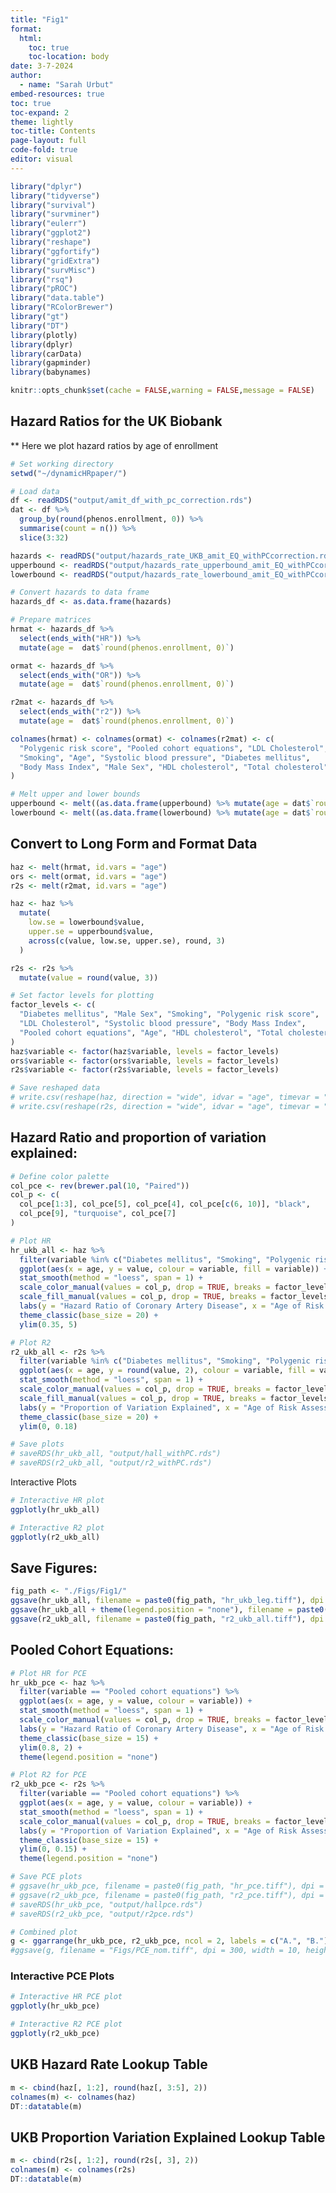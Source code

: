 ```yaml
---
title: "Fig1"
format: 
  html:
    toc: true
    toc-location: body
date: 3-7-2024
author:
  - name: "Sarah Urbut"
embed-resources: true
toc: true
toc-expand: 2
theme: lightly
toc-title: Contents
page-layout: full
code-fold: true
editor: visual
---
```





```r
library("dplyr")
library("tidyverse")
library("survival")
library("survminer")
library("eulerr")
library("ggplot2")
library("reshape")
library("ggfortify")
library("gridExtra")
library("survMisc")
library("rsq")
library("pROC")
library("data.table")
library("RColorBrewer")
library("gt")
library("DT")
library(plotly)
library(dplyr)
library(carData)
library(gapminder)
library(babynames)
```

```r
knitr::opts_chunk$set(cache = FALSE,warning = FALSE,message = FALSE)
```

## Hazard Ratios for the UK Biobank

** Here we plot hazard ratios by age of enrollment

```r
# Set working directory
setwd("~/dynamicHRpaper/")

# Load data
df <- readRDS("output/amit_df_with_pc_correction.rds")
dat <- df %>%
  group_by(round(phenos.enrollment, 0)) %>%
  summarise(count = n()) %>%
  slice(3:32)

hazards <- readRDS("output/hazards_rate_UKB_amit_EQ_withPCcorrection.rds")
upperbound <- readRDS("output/hazards_rate_upperbound_amit_EQ_withPCcorrection.rds")
lowerbound <- readRDS("output/hazards_rate_lowerbound_amit_EQ_withPCcorrection.rds")

# Convert hazards to data frame
hazards_df <- as.data.frame(hazards)

# Prepare matrices
hrmat <- hazards_df %>%
  select(ends_with("HR")) %>%
  mutate(age =  dat$`round(phenos.enrollment, 0)`)

ormat <- hazards_df %>%
  select(ends_with("OR")) %>%
  mutate(age =  dat$`round(phenos.enrollment, 0)`)

r2mat <- hazards_df %>%
  select(ends_with("r2")) %>%
  mutate(age =  dat$`round(phenos.enrollment, 0)`)

colnames(hrmat) <- colnames(ormat) <- colnames(r2mat) <- c(
  "Polygenic risk score", "Pooled cohort equations", "LDL Cholesterol", 
  "Smoking", "Age", "Systolic blood pressure", "Diabetes mellitus", 
  "Body Mass Index", "Male Sex", "HDL cholesterol", "Total cholesterol", "age"
)

# Melt upper and lower bounds
upperbound <- melt((as.data.frame(upperbound) %>% mutate(age = dat$`round(phenos.enrollment, 0)`)),id.vars="age")
lowerbound <- melt((as.data.frame(lowerbound) %>% mutate(age = dat$`round(phenos.enrollment, 0)`)),id.vars="age")
```

## Convert to Long Form and Format Data

```r
haz <- melt(hrmat, id.vars = "age")
ors <- melt(ormat, id.vars = "age")
r2s <- melt(r2mat, id.vars = "age")

haz <- haz %>%
  mutate(
    low.se = lowerbound$value,
    upper.se = upperbound$value,
    across(c(value, low.se, upper.se), round, 3)
  )

r2s <- r2s %>%
  mutate(value = round(value, 3))

# Set factor levels for plotting
factor_levels <- c(
  "Diabetes mellitus", "Male Sex", "Smoking", "Polygenic risk score",
  "LDL Cholesterol", "Systolic blood pressure", "Body Mass Index",
  "Pooled cohort equations", "Age", "HDL cholesterol", "Total cholesterol"
)
haz$variable <- factor(haz$variable, levels = factor_levels)
ors$variable <- factor(ors$variable, levels = factor_levels)
r2s$variable <- factor(r2s$variable, levels = factor_levels)

# Save reshaped data
# write.csv(reshape(haz, direction = "wide", idvar = "age", timevar = "variable"), "output/hrindex_ukb_eq.csv", row.names = FALSE)
# write.csv(reshape(r2s, direction = "wide", idvar = "age", timevar = "variable"), "output/r2index_ukb_eq.csv", row.names = FALSE)
```

## Hazard Ratio and proportion of variation explained:

```r
# Define color palette
col_pce <- rev(brewer.pal(10, "Paired"))
col_p <- c(
  col_pce[1:3], col_pce[5], col_pce[4], col_pce[c(6, 10)], "black",
  col_pce[9], "turquoise", col_pce[7]
)

# Plot HR
hr_ukb_all <- haz %>%
  filter(variable %in% c("Diabetes mellitus", "Smoking", "Polygenic risk score", "HDL cholesterol", "Systolic blood pressure", "Total cholesterol")) %>%
  ggplot(aes(x = age, y = value, colour = variable, fill = variable)) +
  stat_smooth(method = "loess", span = 1) +
  scale_color_manual(values = col_p, drop = TRUE, breaks = factor_levels) +
  scale_fill_manual(values = col_p, drop = TRUE, breaks = factor_levels, guide = "none") +
  labs(y = "Hazard Ratio of Coronary Artery Disease", x = "Age of Risk Assessment", colour = "Risk Factor") +
  theme_classic(base_size = 20) +
  ylim(0.35, 5)

# Plot R2
r2_ukb_all <- r2s %>%
  filter(variable %in% c("Diabetes mellitus", "Smoking", "Polygenic risk score", "HDL cholesterol", "Systolic blood pressure", "Total cholesterol")) %>%
  ggplot(aes(x = age, y = round(value, 2), colour = variable, fill = variable)) +
  stat_smooth(method = "loess", span = 1) +
  scale_color_manual(values = col_p, drop = TRUE, breaks = factor_levels) +
  scale_fill_manual(values = col_p, drop = TRUE, breaks = factor_levels, guide = "none") +
  labs(y = "Proportion of Variation Explained", x = "Age of Risk Assessment", colour = "Risk Factor") +
  theme_classic(base_size = 20) +
  ylim(0, 0.18)

# Save plots
# saveRDS(hr_ukb_all, "output/hall_withPC.rds")
# saveRDS(r2_ukb_all, "output/r2_withPC.rds")

```

Interactive Plots
```r
# Interactive HR plot
ggplotly(hr_ukb_all)

# Interactive R2 plot
ggplotly(r2_ukb_all)
```

## Save Figures:

```r
fig_path <- "./Figs/Fig1/"
ggsave(hr_ukb_all, filename = paste0(fig_path, "hr_ukb_leg.tiff"), dpi = 300, width = 10, height = 6)
ggsave(hr_ukb_all + theme(legend.position = "none"), filename = paste0(fig_path, "hr_ukb_all_noleg.tiff"), dpi = 300, width = 6, height = 6)
ggsave(r2_ukb_all, filename = paste0(fig_path, "r2_ukb_all.tiff"), dpi = 300, width = 6, height = 6)
```

## Pooled Cohort Equations:

```r
# Plot HR for PCE
hr_ukb_pce <- haz %>%
  filter(variable == "Pooled cohort equations") %>%
  ggplot(aes(x = age, y = value, colour = variable)) +
  stat_smooth(method = "loess", span = 1) +
  scale_color_manual(values = col_p, drop = TRUE, breaks = factor_levels) +
  labs(y = "Hazard Ratio of Coronary Artery Disease", x = "Age of Risk Assessment", colour = "Risk Factor") +
  theme_classic(base_size = 15) +
  ylim(0.8, 2) +
  theme(legend.position = "none")

# Plot R2 for PCE
r2_ukb_pce <- r2s %>%
  filter(variable == "Pooled cohort equations") %>%
  ggplot(aes(x = age, y = value, colour = variable)) +
  stat_smooth(method = "loess", span = 1) +
  scale_color_manual(values = col_p, drop = TRUE, breaks = factor_levels) +
  labs(y = "Proportion of Variation Explained", x = "Age of Risk Assessment", colour = "Risk Factor") +
  theme_classic(base_size = 15) +
  ylim(0, 0.15) +
  theme(legend.position = "none")

# Save PCE plots
# ggsave(hr_ukb_pce, filename = paste0(fig_path, "hr_pce.tiff"), dpi = 300, width = 6, height = 6)
# ggsave(r2_ukb_pce, filename = paste0(fig_path, "r2_pce.tiff"), dpi = 300, width = 6, height = 6)
# saveRDS(hr_ukb_pce, "output/hallpce.rds")
# saveRDS(r2_ukb_pce, "output/r2pce.rds")

# Combined plot
g <- ggarrange(hr_ukb_pce, r2_ukb_pce, ncol = 2, labels = c("A.", "B."))
#ggsave(g, filename = "Figs/PCE_nom.tiff", dpi = 300, width = 10, height = 5)
```

### Interactive PCE Plots

```r
# Interactive HR PCE plot
ggplotly(hr_ukb_pce)

# Interactive R2 PCE plot
ggplotly(r2_ukb_pce)
```

## UKB Hazard Rate Lookup Table

```r
m <- cbind(haz[, 1:2], round(haz[, 3:5], 2))
colnames(m) <- colnames(haz)
DT::datatable(m)
```

## UKB Proportion Variation Explained Lookup Table

```r
m <- cbind(r2s[, 1:2], round(r2s[, 3], 2))
colnames(m) <- colnames(r2s)
DT::datatable(m)
```


